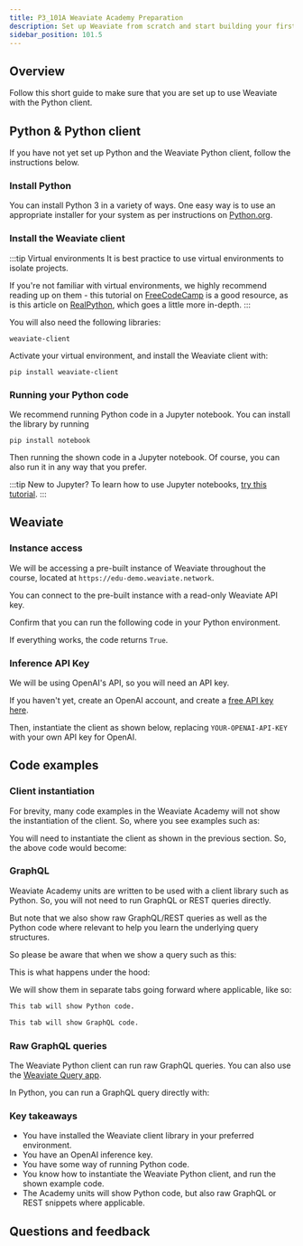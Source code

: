 ```yaml
---
title: P3_101A Weaviate Academy Preparation
description: Set up Weaviate from scratch and start building your first project.
sidebar_position: 101.5
---
```




<ZeroToMvpDeprecationNote/>

## <i class="fa-solid fa-square-chevron-right"></i> Overview

Follow this short guide to make sure that you are set up to use Weaviate with the Python client.

<!-- <img src={imageUrl} alt="Image alt" width="75%"/> -->

## <i class="fa-solid fa-square-chevron-right"></i> Python & Python client

If you have not yet set up Python and the Weaviate Python client, follow the instructions below.

### <i class="fa-solid fa-code"></i> Install Python

You can install Python 3 in a variety of ways. One easy way is to use an appropriate installer for your system as per instructions on [Python.org](https://www.python.org/downloads/).

### <i class="fa-solid fa-code"></i> Install the Weaviate client

:::tip Virtual environments
It is best practice to use virtual environments to isolate projects.

If you're not familiar with virtual environments, we highly recommend reading up on them - this tutorial on [FreeCodeCamp](https://www.freecodecamp.org/news/how-to-setup-virtual-environments-in-python/) is a good resource, as is this article on [RealPython](https://realpython.com/python-virtual-environments-a-primer/), which goes a little more in-depth.
:::

You will also need the following libraries:

```
weaviate-client
```

Activate your virtual environment, and install the Weaviate client with:

```shell
pip install weaviate-client
```

### <i class="fa-solid fa-code"></i> Running your Python code

We recommend running Python code in a Jupyter notebook. You can install the library by running

```shell
pip install notebook
```

Then running the shown code in a Jupyter notebook. Of course, you can also run it in any way that you prefer.

:::tip New to Jupyter?
To learn how to use Jupyter notebooks, [try this tutorial](https://realpython.com/jupyter-notebook-introduction/).
:::

## <i class="fa-solid fa-square-chevron-right"></i> Weaviate

### <i class="fa-solid fa-code"></i> Instance access

We will be accessing a pre-built instance of Weaviate throughout the course, located at `https://edu-demo.weaviate.network`.

You can connect to the pre-built instance with a read-only Weaviate API key.

Confirm that you can run the following code in your Python environment.

<FilteredTextBlock
  text={PythonCodeExample}
  startMarker="# ===== Basic instantiation ====="
  endMarker="# ===== END Basic instantiation ====="
  language="py"
/>

If everything works, the code returns `True`.

### <i class="fa-solid fa-code"></i> Inference API Key

We will be using OpenAI's API, so you will need an API key.

If you haven't yet, create an OpenAI account, and create a [free API key here](https://platform.openai.com/api-keys).

Then, instantiate the client as shown below, replacing `YOUR-OPENAI-API-KEY` with your own API key for OpenAI.

<FilteredTextBlock
  text={PythonCodeExample}
  startMarker="# ===== Instantiate to edu-demo with OpenAI ====="
  endMarker="# ===== END Instantiate to edu-demo with OpenAI ====="
  language="py"
/>

## <i class="fa-solid fa-square-chevron-right"></i> Code examples

### <i class="fa-solid fa-code"></i> Client instantiation

For brevity, many code examples in the Weaviate Academy will not show the instantiation of the client. So, where you see examples such as:

<FilteredTextBlock
  text={PythonCodeExample}
  startMarker="# ===== Arbitrary code example ====="
  endMarker="# ===== END Arbitrary code example ====="
  language="py"
/>

You will need to instantiate the client as shown in the previous section. So, the above code would become:

<FilteredTextBlock
  text={PythonCodeExample}
  startMarker="# ===== Fuller arbitrary code example ====="
  endMarker="# ===== END Fuller arbitrary code example ====="
  language="py"
/>

### <i class="fa-solid fa-code"></i> GraphQL

Weaviate Academy units are written to be used with a client library such as Python. So, you will not need to run GraphQL or REST queries directly.

But note that we also show raw GraphQL/REST queries as well as the Python code where relevant to help you learn the underlying query structures.

So please be aware that when we show a query such as this:

<FilteredTextBlock
  text={PythonCodeExample}
  startMarker="# ===== Arbitrary code example ====="
  endMarker="# ===== END Arbitrary code example ====="
  language="py"
/>

This is what happens under the hood:

<FilteredTextBlock
  text={PythonCodeExample}
  startMarker="# ===== Equivalent GraphQL example ====="
  endMarker="# ===== END Equivalent GraphQL example ====="
  language="graphql"
/>

We will show them in separate tabs going forward where applicable, like so:

<Tabs groupId="languages">
<TabItem value="py" label="Python">

```python
This tab will show Python code.
```

</TabItem>
<TabItem value="graphql" label="GraphQL">

```graphql
This tab will show GraphQL code.
```

</TabItem>
</Tabs>

### <i class="fa-solid fa-code"></i> Raw GraphQL queries

The Weaviate Python client can run raw GraphQL queries. You can also use the [Weaviate Query app](/cloud/tools/query-tool).

In Python, you can run a GraphQL query directly with:

<FilteredTextBlock
  text={PythonCodeExample}
  startMarker="# ===== GraphQL example with Python execution ====="
  endMarker="# ===== END GraphQL example with Python execution ====="
  language="py"
/>

<!-- Or, the Weaviate Console provides a graphical interface that you can connect to your Weaviate instance and run queries. -->

<!-- TODO - show specific steps to do this when WCD launches -->

### <i class="fa-solid fa-lightbulb-on"></i> Key takeaways

- You have installed the Weaviate client library in your preferred environment.
- You have an OpenAI inference key.
- You have some way of running Python code.
- You know how to instantiate the Weaviate Python client, and run the shown example code.
- The Academy units will show Python code, but also raw GraphQL or REST snippets where applicable.

## Questions and feedback


<DocsFeedback/>
